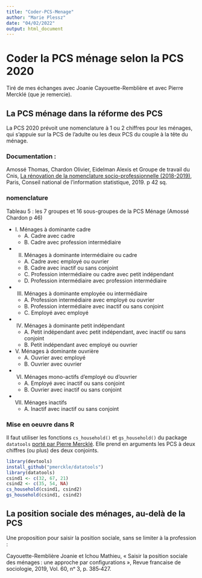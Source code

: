 ```yaml
---
title: "Coder-PCS-Menage"
author: "Marie Plessz"
date: "04/02/2022"
output: html_document
---
```


# Coder la PCS ménage selon la PCS 2020

Tiré de mes échanges avec Joanie Cayouette-Remblière et avec Pierre Mercklé (que je remercie).

## La PCS ménage dans la réforme des PCS

La PCS 2020 prévoit une nomenclature à 1 ou 2 chiffres pour les ménages, qui s'appuie sur la PCS de l'adulte ou les deux PCS du couple à la tête du ménage.

### Documentation : 

Amossé Thomas, Chardon Olivier, Eidelman Alexis et Groupe de travail du Cnis, [La rénovation de la nomenclature socio-professionnelle (2018-2019)](https://www.cnis.fr/wp-content/uploads/2018/01/Rapport-n%C2%B0-156.pdf), Paris, Conseil national de l’information statistique, 2019. p 42 sq.

###  nomenclature

Tableau 5 : les 7 groupes et 16 sous-groupes de la PCS Ménage (Amossé Chardon p 46)

- I. Ménages à dominante cadre
  - A. Cadre avec cadre
  - B. Cadre avec profession intermédiaire
- II. Ménages à dominante intermédiaire ou cadre
  - A. Cadre avec employé ou ouvrier
  - B. Cadre avec inactif ou sans conjoint
  - C. Profession intermédiaire ou cadre avec petit indépendant
  - D. Profession intermédiaire avec profession intermédiaire
- III. Ménages à dominante employée ou intermédiaire
  - A. Profession intermédiaire avec employé ou ouvrier
  - B. Profession intermédiaire avec inactif ou sans conjoint
  - C. Employé avec employé
- IV. Ménages à dominante petit indépendant
  - A. Petit indépendant avec petit indépendant, avec inactif ou sans conjoint
  - B. Petit indépendant avec employé ou ouvrier
- V. Ménages à dominante ouvrière
  - A. Ouvrier avec employé
  - B. Ouvrier avec ouvrier
- VI. Ménages mono-actifs d’employé ou d’ouvrier
  - A. Employé avec inactif ou sans conjoint
  - B. Ouvrier avec inactif ou sans conjoint
- VII. Ménages inactifs
  - A. Inactif avec inactif ou sans conjoint

### Mise en oeuvre dans R

Il faut utiliser les fonctions `cs_household()` et `gs_household()` du
package `datatools` [porté par Pierre Mercklé](https://github.com/pmerckle/datatools#readme). Elle prend en arguments les PCS à deux chiffres (ou plus) des deux 
conjoints.


```r

library(devtools)
install_github("pmerckle/datatools")
library(datatools)
csind1 <- c(32, 67, 21)
csind2 <- c(35, 54, NA)
cs_household(csind1, csind2)
gs_household(csind1, csind2)

```


## La position sociale des ménages, au-delà de la PCS

Une proposition pour saisir la position sociale, sans se limiter à la profession : 

Cayouette-Remblière Joanie et Ichou Mathieu, « Saisir la position sociale des ménages : une approche par configurations », Revue francaise de sociologie, 2019, Vol. 60, nᵒ 3, p. 385‑427.


